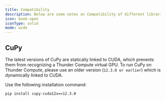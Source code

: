 ```yaml
---
title: Compatibility
description: Below are some notes on Compatibility of different libraries with Thunder Compute
icon: book-open
iconType: solid
mode: wide
---
```


## CuPy

The latest versions of CuPy are statically linked to CUDA, which prevents them from recognizing a Thunder Compute virtual GPU. To run CuPy on Thunder Compute, please use an older version (`12.3.0 or earlier`) which is dynamically linked to CUDA.

Use the following installation command:

`pip install cupy-cuda12x==12.3.0`
